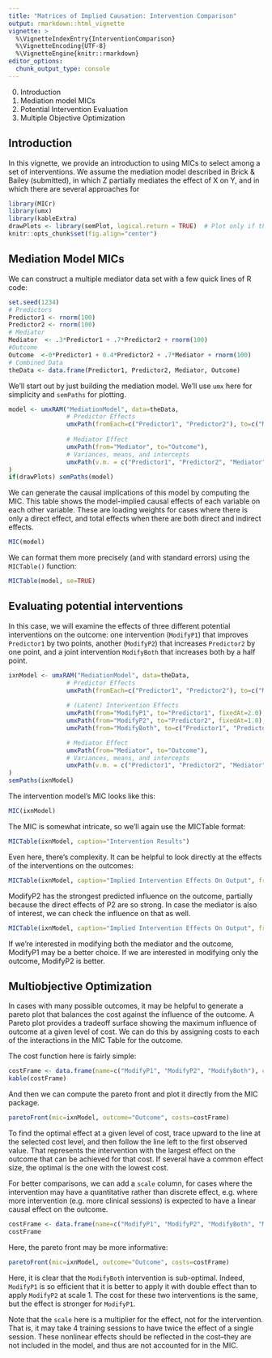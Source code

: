 ```yaml
---
title: "Matrices of Implied Causation: Intervention Comparison"
output: rmarkdown::html_vignette
vignette: >
  %\VignetteIndexEntry{InterventionComparison}
  %\VignetteEncoding{UTF-8}
  %\VignetteEngine{knitr::rmarkdown}
editor_options: 
  chunk_output_type: console
---
```


0. Introduction
1. Mediation model MICs
2. Potential Intervention Evaluation
3. Multiple Objective Optimization

## Introduction
In this vignette, we provide an introduction to using MICs to select among a set of interventions.  We assume the mediation model described in Brick & Bailey (submitted), in which Z partially mediates the effect of X on Y, and in which there are several approaches for 
```r
library(MICr)
library(umx)
library(kableExtra)
drawPlots <- library(semPlot, logical.return = TRUE)  # Plot only if there's a plotting function.
knitr::opts_chunk$set(fig.align="center")
```

## Mediation Model MICs

We can construct a multiple mediator data set with a few quick lines of R code:
```r
set.seed(1234)
# Predictors
Predictor1 <- rnorm(100)
Predictor2 <- rnorm(100)
# Mediator
Mediator  <- .3*Predictor1 + .7*Predictor2 + rnorm(100)
#Outcome
Outcome  <-0*Predictor1 + 0.4*Predictor2 + .7*Mediator + rnorm(100) 
# Combined Data
theData <- data.frame(Predictor1, Predictor2, Mediator, Outcome)
```


We'll start out by just building the mediation model. We'll use `umx` here for simplicity and `semPaths` for plotting.
```r
model <- umxRAM("MediationModel", data=theData,
                # Predictor Effects
                umxPath(fromEach=c("Predictor1", "Predictor2"), to=c("Mediator", "Outcome")),
                
                # Mediator Effect
                umxPath(from="Mediator", to="Outcome"),
                # Variances, means, and intercepts
                umxPath(v.m. = c("Predictor1", "Predictor2", "Mediator", "Outcome"))
)
if(drawPlots) semPaths(model)
```


We can generate the causal implications of this model by computing the MIC. This table shows the model-implied causal effects of each variable on each other variable.  These are loading weights for cases where there is only a direct effect, and total effects when there are both direct and indirect effects.
```r
MIC(model)
```

We can format them more precisely (and with standard errors) using the `MICTable()` function:
```r
MICTable(model, se=TRUE)
```


## Evaluating potential interventions
In this case, we will examine the effects of three different potential interventions on the outcome: one intervention (`ModifyP1`) that improves `Predictor1` by two points, another (`ModifyP2`) that increases `Predictor2` by one point, and a joint intervention `ModifyBoth` that increases both by a half point.
```r
ixnModel <- umxRAM("MediationModel", data=theData,
                # Predictor Effects
                umxPath(fromEach=c("Predictor1", "Predictor2"), to=c("Mediator", "Outcome")),
                
                # (Latent) Intervention Effects
                umxPath(from="ModifyP1", to="Predictor1", fixedAt=2.0),
                umxPath(from="ModifyP2", to="Predictor2", fixedAt=1.0),
                umxPath(from="ModifyBoth", to=c("Predictor1", "Predictor2"), fixedAt=c(.5, .5)),

                # Mediator Effect
                umxPath(from="Mediator", to="Outcome"),
                # Variances, means, and intercepts
                umxPath(v.m. = c("Predictor1", "Predictor2", "Mediator", "Outcome"))
)
semPaths(ixnModel)
```

The intervention model's MIC looks like this:
```r
MIC(ixnModel)
```

The MIC is somewhat intricate, so we'll again use the MICTable format:
```r
MICTable(ixnModel, caption="Intervention Results")
```

Even here, there's complexity.  It can be helpful to look directly at the effects of the interventions on the outcomes:
```r
MICTable(ixnModel, caption="Implied Intervention Effects On Output", from=c("ModifyP1", "ModifyP2", "ModifyBoth"), to="Outcome")
```

ModifyP2 has the strongest predicted influence on the outcome, partially because the direct effects of P2 are so strong.  In case the mediator is also of interest, we can check the influence on that as well.
```r
MICTable(ixnModel, caption="Implied Intervention Effects On Output", from=c("ModifyP1", "ModifyP2", "ModifyBoth"), to="Mediator")
```

If we're interested in modifying both the mediator and the outcome, ModifyP1 may be a better choice. If we are interested in modifying only the outcome, ModifyP2 is better.

## Multiobjective Optimization
In cases with many possible outcomes, it may be helpful to generate a pareto plot that balances the cost against the influence of the outcome.  A Pareto plot provides a tradeoff surface showing the maximum influence of outcome at a given level of cost.  We can do this by assigning costs to each of the interactions in the MIC Table for the outcome.

The cost function here is fairly simple:
```r
costFrame <- data.frame(name=c("ModifyP1", "ModifyP2", "ModifyBoth"), cost=c(1, 2, 1.5))
kable(costFrame)
```

And then we can compute the pareto front and plot it directly from the MIC package.
```r
paretoFront(mic=ixnModel, outcome="Outcome", costs=costFrame)
```

To find the optimal effect at a given level of cost, trace upward to the line at the selected cost level, and then follow the line left to the first observed value.  That represents the intervention with the largest effect on the outcome that can be achieved for that cost.  If several have a common effect size, the optimal is the one with the lowest cost.

For better comparisons, we can add a `scale` column, for cases where the intervention may have a quantitative rather than discrete effect, e.g. where more intervention (e.g. more clinical sessions) is expected to have a linear causal effect on the outcome.
```r
costFrame <- data.frame(name=c("ModifyP1", "ModifyP2", "ModifyBoth", "ModifyP1", "ModifyP2", "ModifyBoth"), cost=c(1, 2, 1.5, 2, 4, 3), scale=c(1,1,1,2,2,2))
costFrame
```

Here, the pareto front may be more informative:
```r
paretoFront(mic=ixnModel, outcome="Outcome", costs=costFrame)
```

Here, it is clear that the `ModifyBoth` intervention is sub-optimal.  Indeed, `ModifyP1` is so efficient that it is better to apply it with double effect than to apply `ModifyP2` at scale 1. The cost for these two interventions is the same, but the effect is stronger for `ModifyP1`.

Note that the `scale` here is a multiplier for the effect, not for the intervention.  That is, it may take 4 training sessions to have twice the effect of a single session.  These nonlinear effects should be reflected in the cost--they are not included in the model, and thus are not accounted for in the MIC.
